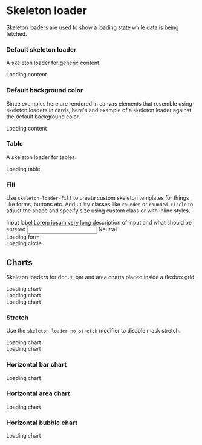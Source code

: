 
<Meta title="Components/Skeleton loader" />

# Skeleton loader

Skeleton loaders are used to show a loading state while data is being fetched.

### Default skeleton loader
A skeleton loader for generic content.

<Canvas>
  <div class="skeleton-loader" aria-busy="true">Loading content</div>
</Canvas>


### Default background color

Since examples here are rendered in canvas elements that resemble using skeleton loaders in cards, here's and example of a skeleton loader against the default background color.
<Canvas>
  <div class="bg-color p-5 m-n5">
    <div class="skeleton-loader" aria-busy="true">Loading content</div>
  </div>
</Canvas>

### Table
A skeleton loader for tables.

<Canvas>
  <div class="skeleton-loader skeleton-loader-table" aria-busy="true">Loading table</div>
</Canvas>

### Fill
Use `skeleton-loader-fill` to create custom skeleton templates for things like forms, buttons etc. Add utility classes like `rounded` or `rounded-circle` to adjust the shape and specify size using custom class or with inline styles.

<Canvas>
  <div class="d-flex align-items-center">
    <div class="form-group">
      <label for="inputInvalid">Input label</label>
      <span class="form-info">Lorem ipsum very long description of input and what should be entered</span>
      <input id="inputInvalid" type="text" />
      <span class="form-info">Neutral</span>
    </div>
    <div class="ms-5">
      <div class="skeleton-loader skeleton-loader-fill mb-3 rounded" aria-busy="true" style={{height: '1.125rem',width:'100px'}}></div>
      <div class="skeleton-loader skeleton-loader-fill mb-3 rounded" aria-busy="true" style={{height: '1.75rem',width:'160px'}}></div>
      <div class="skeleton-loader skeleton-loader-fill mb-3 rounded" aria-busy="true" style={{height: '2.75rem',width:'200px'}}>Loading form</div>
      <div class="skeleton-loader skeleton-loader-fill mb-4 rounded" aria-busy="true" style={{height: '1rem',width:'80px'}}></div>
    </div>
    <div class="ms-5">
      <div class="skeleton-loader skeleton-loader-fill mb-3 rounded-circle" aria-busy="true" style={{height: '100px',width:'100px'}}>Loading circle</div>
    </div>
  </div>
</Canvas>

## Charts
Skeleton loaders for donut, bar and area charts placed inside a flexbox grid.

<Canvas>
  <div class="row gy-3">
    <div class="col-12 col-sm">
      <div class="mx-sm-5 my-5 skeleton-loader skeleton-loader-chart-donut skeleton-loader-no-stretch" aria-busy="true">Loading chart</div>
    </div>
    <div class="col-12 col-sm">
      <div class="mx-sm-5 my-5 skeleton-loader skeleton-loader-chart-bar skeleton-loader-no-stretch" aria-busy="true">Loading chart</div>
    </div>
    <div class="col-12 col-sm">
      <div class="mx-sm-5 my-5 skeleton-loader skeleton-loader-chart-area skeleton-loader-no-stretch" aria-busy="true">Loading chart</div>
    </div>
  </div>
</Canvas>

### Stretch
Use the `skeleton-loader-no-stretch` modifier to disable mask stretch.

<Canvas>
  <div class="skeleton-loader skeleton-loader-chart-bar" aria-busy="true">Loading chart</div>
</Canvas>

<Canvas>
  <div class="skeleton-loader skeleton-loader-chart-bar skeleton-loader-no-stretch" aria-busy="true">Loading chart</div>
</Canvas>

### Horizontal bar chart

<Canvas>
  <div class="skeleton-loader skeleton-loader-chart-bar-horizontal" aria-busy="true">Loading chart</div>
</Canvas>

### Horizontal area chart

<Canvas>
  <div class="skeleton-loader skeleton-loader-chart-area" aria-busy="true">Loading chart</div>
</Canvas>

### Horizontal bubble chart

<Canvas>
  <div class="skeleton-loader skeleton-loader-chart-bubble" aria-busy="true">Loading chart</div>
</Canvas>
